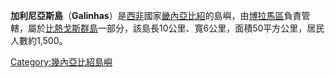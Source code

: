 '''加利尼亞斯島'''（'''Galinhas'''）是[[西非|西非]]國家[[畿內亞比紹|畿內亞比紹]]的島嶼，由[[博拉馬區|博拉馬區]]負責管轄，屬於[[比熱戈斯群島|比熱戈斯群島]]一部分，該島長10公里、寬6公里，面積50平方公里，居民人數約1,500。

{{DEFAULTSORT:Galinhas}}
[[Category:幾內亞比紹島嶼|Category:幾內亞比紹島嶼]]

{{GuineaBissau-stub}}